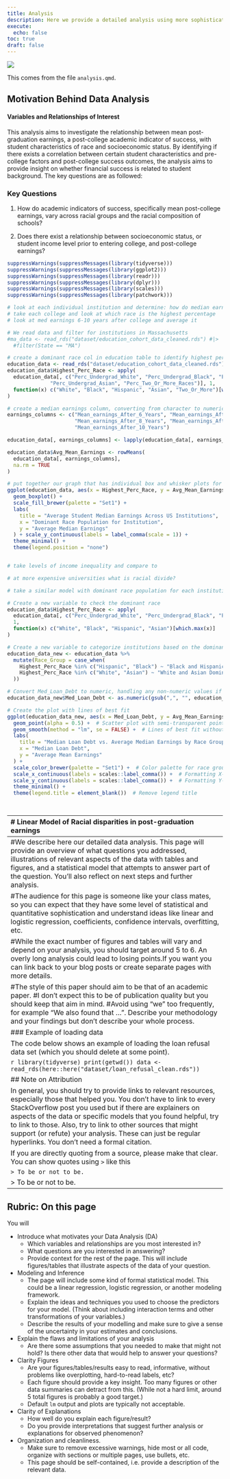 ```yaml
---
title: Analysis
description: Here we provide a detailed analysis using more sophisticated statistics techniques.
execute: 
  echo: false
toc: true
draft: false
---
```


![](images/college_scorecard.png)

This comes from the file `analysis.qmd`.

## Motivation Behind Data Analysis
#### Variables and Relationships of Interest

This analysis aims to investigate the relationship between mean post-graduation earnings, a post-college academic indicator of success, with student characteristics of race and socioeconomic status. By identifying if there exists a correlation between certain student characteristics and pre-college factors and post-college success outcomes, the analysis aims to provide insight on whether financial success is related to student background. The key questions are as followed:

### Key Questions

1. How do academic indicators of success, specifically mean post-college earnings, vary across racial groups and the racial composition of schools?

2. Does there exist a relationship between socioeconomic status, or student income level prior to entering college, and post-college earnings?

```r
suppressWarnings(suppressMessages(library(tidyverse)))
suppressWarnings(suppressMessages(library(ggplot2)))
suppressWarnings(suppressMessages(library(readr)))
suppressWarnings(suppressMessages(library(dplyr)))
suppressWarnings(suppressMessages(library(scales)))
suppressWarnings(suppressMessages(library(patchwork)))
```



```r
# look at each individual institution and determine: how do median earnings differ based off of race?
# take each college and look at which race is the highest percentage
# look at med earnings 6-10 years after college and average it

# We read data and filter for institutions in Massachusetts
#ma_data <- read_rds("dataset/education_cohort_data_cleaned.rds") #|>
  #filter(State == "MA")

# create a dominant race col in education table to identify highest percentage race at university
education_data <- read_rds("dataset/education_cohort_data_cleaned.rds")
education_data$Highest_Perc_Race <- apply(
  education_data[, c("Perc_Undergrad_White", "Perc_Undergrad_Black", "Perc_Undergrad_Hispanic",
              "Perc_Undergrad_Asian", "Perc_Two_Or_More_Races")], 1,
  function(x) c("White", "Black", "Hispanic", "Asian", "Two_Or_More")[which.max(x)]
)

# create a median earnings column, converting from character to numeric data type
earnings_columns <- c("Mean_earnings_After_6_Years", "Mean_earnings_After_7_Years", 
                      "Mean_earnings_After_8_Years", "Mean_earnings_After_9_Years", 
                      "Mean_earnings_After_10_Years")

education_data[, earnings_columns] <- lapply(education_data[, earnings_columns], function(x) as.numeric(as.character(x)))

education_data$Avg_Mean_Earnings <- rowMeans(
  education_data[, earnings_columns],
  na.rm = TRUE
)

# put together our graph that has individual box and whisker plots for each dominant race
ggplot(education_data, aes(x = Highest_Perc_Race, y = Avg_Mean_Earnings, color = Highest_Perc_Race)) +
  geom_boxplot() +
  scale_fill_brewer(palette = "Set1") + 
  labs(
    title = "Average Student Median Earnings Across US Institutions",
    x = "Dominant Race Population for Institution",
    y = "Average Median Earnings"
  ) + scale_y_continuous(labels = label_comma(scale = 1)) +
  theme_minimal() +
  theme(legend.position = "none")


# take levels of income inequality and compare to 

# at more expensive universities what is racial divide?

# take a similar model with dominant race population for each institution and median loan debt.

```


```r
# Create a new variable to check the dominant race
education_data$Highest_Perc_Race <- apply(
  education_data[, c("Perc_Undergrad_White", "Perc_Undergrad_Black", "Perc_Undergrad_Hispanic", "Perc_Undergrad_Asian")], 
  1, 
  function(x) c("White", "Black", "Hispanic", "Asian")[which.max(x)]
)

# Create a new variable to categorize institutions based on the dominant race group
education_data_new <- education_data %>%
  mutate(Race_Group = case_when(
    Highest_Perc_Race %in% c("Hispanic", "Black") ~ "Black and Hispanic Dominated Schools",
    Highest_Perc_Race %in% c("White", "Asian") ~ "White and Asian Dominated Schools"
  ))

# Convert Med_Loan_Debt to numeric, handling any non-numeric values if necessary
education_data_new$Med_Loan_Debt <- as.numeric(gsub(",", "", education_data_new$Med_Loan_Debt))

# Create the plot with lines of best fit
ggplot(education_data_new, aes(x = Med_Loan_Debt, y = Avg_Mean_Earnings, color = Race_Group)) +
  geom_point(alpha = 0.5) +  # Scatter plot with semi-transparent points for context
  geom_smooth(method = "lm", se = FALSE) +  # Lines of best fit without confidence intervals
  labs(
    title = "Median Loan Debt vs. Average Median Earnings by Race Group",
    x = "Median Loan Debt",
    y = "Average Mean Earnings"
  ) +
  scale_color_brewer(palette = "Set1") +  # Color palette for race groups
  scale_x_continuous(labels = scales::label_comma()) +  # Formatting X-axis labels for readability
  scale_y_continuous(labels = scales::label_comma()) +  # Formatting Y-axis labels for readability
  theme_minimal() +
  theme(legend.title = element_blank())  # Remove legend title




```














------------------------------------------------------------------------
# Linear Model of Racial disparities in post-graduation earnings 

```r
education_cohort_data_cleaned <- read_rds("dataset/education_cohort_data_cleaned.rds")

education_cohort_data_cleaned <- education_cohort_data_cleaned %>%
  mutate(
    Num_White_Students = Pop * Perc_Undergrad_White, 
    Num_Black_Students = Pop * Perc_Undergrad_Black,
    Num_Hispanic_Students = Pop * Perc_Undergrad_Hispanic, 
    Num_Asian_Students = Pop * Perc_Undergrad_Asian,
  )

model_race <- lm(
  Avg_Mean_earning ~ Num_White_Students + 
    Num_Black_Students + 
    Num_Hispanic_Students + 
    Num_Asian_Students,
  data = education_cohort_data_cleaned
)

summary_model <- summary(model_race)


# Print coefficients and statistics
cat("Coefficients, Standard Errors and p-values:\n")
print(summary_model$coefficients[, c("Estimate", "Std. Error", "Pr(>|t|)")])
cat("\nR-squared:\n")
cat("Multiple R-squared:", summary_model$r.squared, "\n")
cat("Adjusted R-squared:", summary_model$adj.r.squared, "\n")
cat("\nF-statistic and p-value:\n")
cat("F-statistic:", summary_model$fstatistic[1], "on", summary_model$fstatistic[2], "and", summary_model$fstatistic[3], "DF, p-value:", 
    pf(summary_model$fstatistic[1], summary_model$fstatistic[2], summary_model$fstatistic[3], lower.tail = FALSE), "\n")
```
### Model Overview: 
For this model, every race variable from the cleaned dataset is being included in order to build a simple linear regression. It shows what happens to median earnings when the racial composition changes, assuming no other factors included.



### Model Findings: 
Perc_Undergrad_White: A 1% increase of White undergraduate students in a school is associated with a $431.2 increase in the expected value of median earnings of students who have graduated after 10 years but it is not significant (p = 0.947).

Perc_Undergrad_Black: A 1% increase of Black undergraduate students in a school is associated with a $23521.9 decrease in the expected value of median earnings of students who have graduated after 10 years and it is significant (p = 0.0014).

Perc_Undergrad_Asian: A 1% increase of Asian undergraduate students in a school is associated with a $96027.0 increase in the expected value of median earnings of students who have graduated after 10 years and it is highly significant (p < 2e-16)

Perc_Undergrad_Hispanic: A 1% increase of Hispanic undergraduate students in a school is associated with a $11397.1 decrease in the expected value of median earnings of students who have graduated after 10 years and it is almost insignificant (p = 0.0915).

The adjusted R-square value of 0.3582 shows that approximately 35.8% of the variation in median earnings within schools is explained by the model indicating the model still has explanatory power.

F-statistic (74.38, p < 2.2e-16):
The model as a whole is highly significant, meaning at least one of the variables explains a significant portion of the variation in earnings. 

The finding from this regression model show significant disparities in median earnings 10 years after enrollment based on the racial composition of undergraduate students. Specifically, schools with higher percentages of Black students are associated with significantly lower earnings, which suggests systemic challenges that may reflect inequalities such as underfunding or economic barriers. On the other hand, a higher proportion of Asian students is strongly correlate to increased earnings, indicating schools with a higher proportion of Asian students are often prestigious institutions (eg: universities with strong STEM programs). However, the coefficients look very extreme, which are a sign of omitted variable bias. The model could be improved by adding some control variables like economic factors and institution factors. Doing so will produce more realistic results and provide better understanding into what affects median earnings.

### Residual Plots for Previous Model
  Residual Plots help to determine whether a linear model is appropriate in modeling
```r
education_cohort_data_cleaned <- education_cohort_data_cleaned %>%
  mutate(
    Residuals = resid(model_race),
    Fitted_Values = fitted(model_race)
  )

# residual for Black
plot_black <- ggplot(education_cohort_data_cleaned, aes(x = Perc_Undergrad_Black, y = Residuals)) +
  geom_point(alpha = 0.6) +
  geom_hline(yintercept = 0, color = "red", linetype = "dashed") +
  labs(
    title = "Residuals vs Black",
    x = "Percentage of Black Students",
    y = "Residuals"
  ) +
  theme_minimal()

#For Asian
plot_asian <-ggplot(education_cohort_data_cleaned, aes(x = Perc_Undergrad_Asian, y = Residuals)) +
  geom_point(alpha = 0.6) +
  geom_hline(yintercept = 0, color = "red", linetype = "dashed") +
  labs(
    title = "Residuals vs Asian",
    x = "Percentage of Asian Students",
    y = "Residuals"
  ) +
  theme_minimal()

# residual for White
plot_white <-ggplot(education_cohort_data_cleaned, aes(x = Perc_Undergrad_White, y = Residuals)) +
  geom_point(alpha = 0.6) +
  geom_hline(yintercept = 0, color = "red", linetype = "dashed") +
  labs(
    title = "Residuals vs White",
    x = "Percentage of White Students",
    y = "Residuals"
  ) +
  theme_minimal()

# residual for Hispanic
plot_hispanic <-ggplot(education_cohort_data_cleaned, aes(x = Perc_Undergrad_Hispanic, y = Residuals)) +
  geom_point(alpha = 0.6) +
  geom_hline(yintercept = 0, color = "red", linetype = "dashed") +
  labs(
    title = "Residuals vs Hispanic",
    x = "Percentage of Hispanic Students",
    y = "Residuals"
  ) +
  theme_minimal()

combined_plot <- plot_asian + plot_black + plot_hispanic + plot_white + 
                 plot_layout(ncol = 2, nrow = 2)

combined_plot
```
Out of these four residual plots, the plot for Black students is most noticeable. The plot for White students shows residuals are fairly spread. Plot for Hispanic and Asian students also have some spreads but not as severe as the plot for Black students shows. The plot for Black Students shows a strong funnel shape, where the residuals show much greater variability as the percentage of Black students increases. This pattern indicate heteroskedasticity, where the variance of residuals is not constant across the predictor variable. It can be concluded that For schools with a higher percentage of Black students, The model’s predictions is less accurate



### Linear Model of Racial Disparities in Post-graduation Earnings After Adding A Socioeconomic factor

Model Overview: Like what is mentioned in the previous model, adding some other control variables such as socioeconomic factors might reduce the omitted variable bias and therefore, improve the model fit. In this model, Socioeconomic_Div and Med_Loan_Debt are added. 
```r
model_race <- lm(
  Avg_Mean_earning ~ Num_White_Students + 
    Num_Black_Students + 
    Num_Hispanic_Students + 
    Num_Asian_Students +
    (1-Socioeconomic_Div),
  data = education_cohort_data_cleaned
)
summary_model <- summary(model_race)
```

# Print result
```r
# Print coefficients and statistics
cat("Coefficients, Standard Errors and p-values:\n")
print(summary_model$coefficients[, c("Estimate", "Std. Error", "Pr(>|t|)")])
cat("\nR-squared:\n")
cat("Multiple R-squared:", summary_model$r.squared, "\n")
cat("Adjusted R-squared:", summary_model$adj.r.squared, "\n")
cat("\nF-statistic and p-value:\n")
cat("F-statistic:", summary_model$fstatistic[1], "on", summary_model$fstatistic[2], "and", summary_model$fstatistic[3], "DF, p-value:", 
    pf(summary_model$fstatistic[1], summary_model$fstatistic[2], summary_model$fstatistic[3], lower.tail = FALSE), "\n")
```
### Model Findings
Socioeconomic_Div: A 1% increase in student who receive Pell Grant (which means relatively low-income students) is associated with a $77965.77 decrease in median earnings of students who have graduated after 10 years and it is significant.


Compared to the first model, where coefficients like Perc_Undergrad_Asian were extremely large, this model shows more reasonable and interpretable estimates.
For example, the coefficient for Perc_Undergrad_Asian remains significant but is now evaluated along with socioeconomic factor, providing a clearer picture. Most importantly, the Adjusted R-squared increases from 0.358 to 0.604, meaning that the second model explains 24.6% more variations in median earnings. What this model indicates is that socialeconomic factors such as percentage of low-income students play important roles when interpreting median earnings after graduate. Although race variables still capture some important patterns of systematic disparities and advantages, when other factors are included, the explanatory power of race variables changes, emphasizing that race and social economic factors interact in complex ways to affect outcomes











### Linear Model of Racial Disparities in Post-graduation Earnings After Adding Loan Variable
```r
model_race <- lm(
  Avg_Mean_earning ~ Num_White_Students + 
    Num_Black_Students + 
    Num_Hispanic_Students + 
    Num_Asian_Students +
    (1 - Socioeconomic_Div) +
    Med_Loan_Debt,
  data = education_cohort_data_cleaned
)
summary_model <- summary(model_race)
```

# Print result
```r
# Print coefficients and statistics
cat("Coefficients, Standard Errors and p-values:\n")
print(summary_model$coefficients[, c("Estimate", "Std. Error", "Pr(>|t|)")])
cat("\nR-squared:\n")
cat("Multiple R-squared:", summary_model$r.squared, "\n")
cat("Adjusted R-squared:", summary_model$adj.r.squared, "\n")
cat("\nF-statistic and p-value:\n")
cat("F-statistic:", summary_model$fstatistic[1], "on", summary_model$fstatistic[2], "and", summary_model$fstatistic[3], "DF, p-value:", 
    pf(summary_model$fstatistic[1], summary_model$fstatistic[2], summary_model$fstatistic[3], lower.tail = FALSE), "\n")
```
Median Loan Debt:A $1 increase in median loan debt is associated with a 0.83 dollar increase in median earnings of students who have graduated after 10 years and it is significant.






------------------------------------------------------------------------
#We describe here our detailed data analysis. This page will provide an overview of what questions you addressed, illustrations of relevant aspects of the data with tables and figures, and a statistical model that attempts to answer part of the question. You'll also reflect on next steps and further analysis.

#The audience for this page is someone like your class mates, so you can expect that they have some level of statistical and quantitative sophistication and understand ideas like linear and logistic regression, coefficients, confidence intervals, overfitting, etc. 

#While the exact number of figures and tables will vary and depend on your analysis, you should target around 5 to 6. An overly long analysis could lead to losing points.If you want you can link back to your blog posts or create separate pages with more details.

#The style of this paper should aim to be that of an academic paper. 
#I don't expect this to be of publication quality but you should keep that aim in mind.
#Avoid using "we" too frequently, for example "We also found that ...". Describe your methodology and your findings but don't describe your whole process.



### Example of loading data

The code below shows an example of loading the loan refusal data set (which you should delete at some point).

```r
library(tidyverse)
print(getwd())
data <- read_rds(here::here("dataset/loan_refusal_clean.rds"))
```

## Note on Attribution

In general, you should try to provide links to relevant resources, especially those that helped you. You don't have to link to every StackOverflow post you used but if there are explainers on aspects of the data or specific models that you found helpful, try to link to those. Also, try to link to other sources that might support (or refute) your analysis. These can just be regular hyperlinks. You don't need a formal citation.

If you are directly quoting from a source, please make that clear. You can show quotes using `>` like this

```         
> To be or not to be.
```

> To be or not to be.

------------------------------------------------------------------------

## Rubric: On this page

You will

-   Introduce what motivates your Data Analysis (DA)
    -   Which variables and relationships are you most interested in?
    -   What questions are you interested in answering?
    -   Provide context for the rest of the page. This will include figures/tables that illustrate aspects of the data of your question.
-   Modeling and Inference
    -   The page will include some kind of formal statistical model. This could be a linear regression, logistic regression, or another modeling framework.
    -   Explain the ideas and techniques you used to choose the predictors for your model. (Think about including interaction terms and other transformations of your variables.)
    -   Describe the results of your modelling and make sure to give a sense of the uncertainty in your estimates and conclusions.
-   Explain the flaws and limitations of your analysis
    -   Are there some assumptions that you needed to make that might not hold? Is there other data that would help to answer your questions?
-   Clarity Figures
    -   Are your figures/tables/results easy to read, informative, without problems like overplotting, hard-to-read labels, etc?
    -   Each figure should provide a key insight. Too many figures or other data summaries can detract from this. (While not a hard limit, around 5 total figures is probably a good target.)
    -   Default `lm` output and plots are typically not acceptable.
-   Clarity of Explanations
    -   How well do you explain each figure/result?
    -   Do you provide interpretations that suggest further analysis or explanations for observed phenomenon?
-   Organization and cleanliness.
    -   Make sure to remove excessive warnings, hide most or all code, organize with sections or multiple pages, use bullets, etc.
    -   This page should be self-contained, i.e. provide a description of the relevant data.
